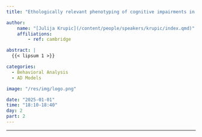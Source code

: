 ```yaml
---
title: "Ethologically relevant phenotyping of cognitive impairments in AD model mice"

author:
    name: "[Julija Krupic](/content/people/speakers/krupic/index.qmd)"
    affiliations:
        - ref: cambridge

abstract: |
  {{< lipsum 1 >}}

categories:
  - Behavioral Analysis
  - AD Models

image: "/res/img/logo.png"

date: "2025-01-01"
time: "18:10-18:40"
day: 2
part: 2
---
```


***

<object data="/res/quarto.pdf" type="application/pdf" width="100%" height="600">
</object> 